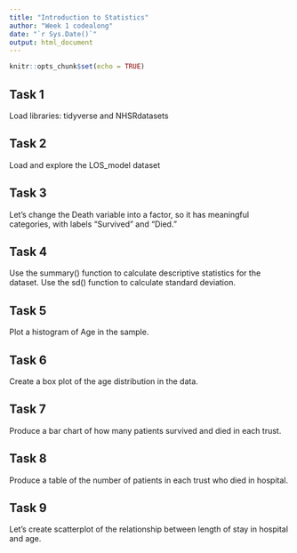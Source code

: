 ```yaml
---
title: "Introduction to Statistics"
author: "Week 1 codealong"
date: "`r Sys.Date()`"
output: html_document
---
```


```r
knitr::opts_chunk$set(echo = TRUE)
```

## Task 1

Load libraries: tidyverse and NHSRdatasets

## Task 2

Load and explore the LOS_model dataset

## Task 3

Let's change the Death variable into a factor, so it has meaningful categories, with labels "Survived" and "Died."

## Task 4

Use the summary() function to calculate descriptive statistics for the dataset. Use the sd() function to calculate standard deviation.

## Task 5

Plot a histogram of Age in the sample.

## Task 6

Create a box plot of the age distribution in the data. 

## Task 7

Produce a bar chart of how many patients survived and died in each trust.

## Task 8

Produce a table of the number of patients in each trust who died in hospital.

## Task 9

Let's create scatterplot of the relationship between length of stay in hospital and age. 


